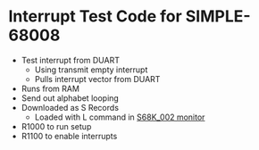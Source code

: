 = Interrupt Test Code for SIMPLE-68008 =

* Test interrupt from DUART
** Using transmit empty interrupt
** Pulls interrupt vector from DUART
* Runs from RAM
* Send out alphabet looping
* Downloaded as S Records
** Loaded with L command in [https://github.com/douggilliland/Linux-68k/tree/S-Record-Load-working/S68K_002 S68K_002 monitor]
* R1000 to run setup
* R1100 to enable interrupts
